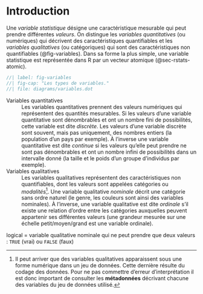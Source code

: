 # Introduction {#sec-statistics}

Une *variable statistique* désigne une caractéristique mesurable qui peut prendre différentes *valeurs*. On distingue les *variables quantitatives* (ou numériques) qui décrivent des caractéristiques quantifiables et les *variables qualitatives* (ou catégoriques) qui sont des caractéristiques non quantifiables (@fig-variables). Dans sa forme la plus simple, une variable statistique est représentée dans R par un vecteur atomique (@sec-rstats-atomic).

```dot
//| label: fig-variables
//| fig-cap: "Les types de variables."
//| file: diagrams/variables.dot
```

Variables quantitatives
: Les variables quantitatives prennent des valeurs numériques qui représentent des quantités mesurables. Si les valeurs d'une variable quantitative sont dénombrables et ont un nombre fini de possibilités, cette variable est dite *discrète*. Les valeurs d'une variable discrète sont souvent, mais pas uniquement, des nombres entiers (la population d'un pays par exemple). À l'inverse une variable quantitative est dite *continue* si les valeurs qu'elle peut prendre ne sont pas dénombrables et ont un nombre infini de possibilités dans un intervalle donné (la taille et le poids d'un groupe d'individus par exemple).

Variables qualitatives
: Les variables qualitatives représentent des caractéristiques non quantifiables, dont les valeurs sont appelées catégories ou *modalités*^[Il peut arriver que des variables qualitatives apparaissent sous une forme numérique dans un jeu de données. Cette dernière résulte du codage des données. Pour ne pas commettre d'erreur d'interprétation il est donc important de consulter les **métadonnées** décrivant chacune des variables du jeu de données utilisé.].
Une variable qualitative *nominale* décrit une catégorie sans ordre naturel (le genre, les couleurs sont ainsi des variables nominales). À l'inverse, une variable qualitative est dite *ordinale* s'il existe une relation d'ordre entre les catégories auxquelles peuvent appartenir ses différentes valeurs (une grandeur mesurée sur une échelle petit/moyen/grand est une variable ordinale).

logical = variable qualitative nominale qui ne peut prendre que deux valeurs : `TRUE` (vrai) ou `FALSE` (faux)
